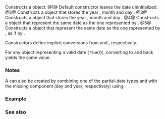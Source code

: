 {{cpp/chrono/year_month_day/title|year_month_day}}
{{cpp/chrono/year_month_day/navbar}}
{{dcl begin}}
{{dcl|since=c++20|num=1|1=
year_month_day() = default;
}}
{{dcl|since=c++20|num=2|
constexpr year_month_day( const std::chrono::year&amp; y,
                          const std::chrono::month&amp; m,
                          const std::chrono::day&amp; d ) noexcept;
}}
{{dcl|since=c++20|num=3|
constexpr year_month_day( const std::chrono::year_month_day_last&amp; ymdl ) noexcept;
}}
{{dcl|since=c++20|num=4|
constexpr year_month_day( const std::chrono::sys_days&amp; dp ) noexcept;
}}
{{dcl|since=c++20|num=5|
constexpr explicit year_month_day( const std::chrono::local_days&amp; dp ) noexcept;
}}
{{dcl end}}

Constructs a {{tt|year_month_day}} object.
@1@ Default constructor leaves the date uninitialized.
@2@ Constructs a {{tt|year_month_day}} object that stores the year {{c|y}}, month {{c|m}} and day {{c|d}}.
@3@ Constructs a {{tt|year_month_day}} object that stores the year {{c|ymdl.year()}}, month {{c|ymdl.month()}} and day {{c|ymdl.day()}}.
@4@ Constructs a {{tt|year_month_day}} object that represent the same date as the one represented by {{c|dp}}. 
@5@ Constructs a {{tt|year_month_day}} object that represent the same date as the one represented by {{c|dp}}, as if by {{c|year_month_day(sys_days(dp.time_since_epoch()))}}.

Constructors {{v|3,4}} define implicit conversions from {{lc|std::chrono::year_month_day_last}} and {{lc|std::chrono::sys_days}}, respectively. 

For any {{tt|year_month_day}} object {{tt|ymd}} representing a valid date ({{c|ymd.ok() {{==}} true}}), converting {{tt|ymd}} to {{lc|std::chrono::sys_days|sys_days}} and back yields the same value.

===Notes===
A {{tt|year_month_day}} can also be created by combining one of the partial-date types {{lc|std::chrono::year_month}} and {{lc|std::chrono::month_day}} with the missing component (day and year, respectively) using {{c|operator/}}.

===Example===
{{example|code=
#include &lt;chrono&gt;
#include &lt;iostream&gt;

int main()
{
    using namespace std::chrono;

    constexpr auto ymd2 = std::chrono::year_month_day(
        2020y, std::chrono::January, 31d // overload (2)
    );
    std::cout &lt;&lt; "ymd2: " &lt;&lt; ymd2 &lt;&lt; '\n';

    constexpr auto ymd3 = std::chrono::year_month_day(
        std::chrono::April / std::chrono::Monday[last] / 2023y // overload (3)
    );
    std::cout &lt;&lt; "ymd3: " &lt;&lt; ymd3 &lt;&lt; '\n';

    const auto now = std::chrono::system_clock::now();
    const auto ymd4 = std::chrono::year_month_day(
        std::chrono::floor&lt;std::chrono::days&gt;(now) // overload (4)
    );
    std::cout &lt;&lt; "ymd4: " &lt;&lt; ymd4 &lt;&lt; '\n';
}
|p=true
|output=
ymd2: 2020-01-31
ymd3: 2023-04-24
ymd4: 2023-08-30
}}

===See also===
{{dsc begin}}
{{dsc inc|cpp/chrono/dsc operator/}}
{{dsc end}}

{{langlinks|es|ja|ru|zh}}